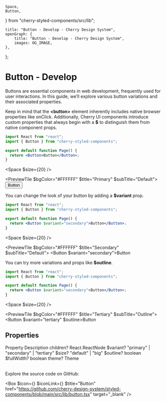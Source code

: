 	Space,
	Button,
} from "cherry-styled-components/src/lib";

	title: "Button - Develop - Cherry Design System",
	openGraph: {
		title: "Button - Develop - Cherry Design System",
		images: OG_IMAGE,
	},
};

# Button - Develop

Buttons are essential components in web development, frequently used for user interactions. In this guide, we’ll explore various button variations and their associated properties.

Keep in mind that the **\<button>** element inherently includes native browser properties like onClick. Additionally, Cherry UI components introduce custom properties that always begin with a **$** to distinguish them from native component props.

```jsx
import React from "react";
import { Button } from "cherry-styled-components";

export default function Page() {
  return <Button>Button</Button>;
}
```

<Space $size={20} />

<PreviewTile $bgColor="#FFFFFF" $title="Primary" $subTitle="Default">
	<Button>Button</Button>
</PreviewTile>

You can change the look of your button by adding a **$variant** prop.

```jsx
import React from "react";
import { Button } from "cherry-styled-components";

export default function Page() {
  return <Button $variant="secondary">Button</Button>;
}
```

<Space $size={20} />

<PreviewTile $bgColor="#FFFFFF" $title="Secondary" $subTitle="Default">
	<Button $variant="secondary">Button</Button>
</PreviewTile>

You can try more variations and props like **$outline**.

```jsx
import React from "react";
import { Button } from "cherry-styled-components";

export default function Page() {
  return <Button $variant="secondary">Button</Button>;
}
```

<Space $size={20} />

<PreviewTile $bgColor="#FFFFFF" $title="Tertiary" $subTitle="Outline">
	<Button $variant="tertiary" $outline>Button</Button>
</PreviewTile>

## Properties

<Table>
	<TableRow>
		<TableHead>Property</TableHead>
		<TableHead>Description</TableHead>
	</TableRow>
	<TableRow>
		<TableData $code>children?</TableData>
		<TableData>React.ReactNode</TableData>
	</TableRow>
	<TableRow>
		<TableData $code>$variant?</TableData>
		<TableData>"primary" | "secondary" | "tertiary"</TableData>
	</TableRow>
	<TableRow>
		<TableData $code>$size?</TableData>
		<TableData>"default" | "big"</TableData>
	</TableRow>
	<TableRow>
		<TableData $code>$outline?</TableData>
		<TableData>boolean</TableData>
	</TableRow>
	<TableRow>
		<TableData $code>$fullWidth?</TableData>
		<TableData>boolean</TableData>
	</TableRow>
	<TableRow>
		<TableData $code>theme?</TableData>
		<TableData>Theme</TableData>
	</TableRow>
</Table>

Explore the source code on GitHub:

<Box
	$icon={<IconFile />}
	$iconLink={<IconGitHub />}
	$title="Button"
	href="https://github.com/cherry-design-system/styled-components/blob/main/src/lib/button.tsx"
	target="_blank"
/>
